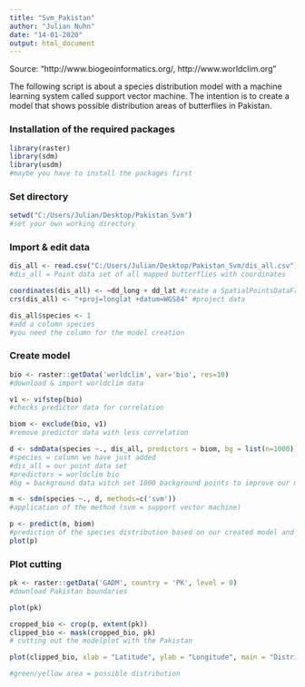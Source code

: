 ```yaml
---
title: "Svm_Pakistan"
author: "Julian Nuhn"
date: "14-01-2020"
output: html_document
---
```


Source: "http://www.biogeoinformatics.org/, http://www.worldclim.org"

The following script is about a species distribution model with a machine learning system called support vector machine. The intention is to create a model that shows possible distribution areas of butterflies in Pakistan.

### Installation of the required packages
```r
library(raster)
library(sdm)
library(usdm)
#maybe you have to install the packages first
```
### Set directory
```r
setwd("C:/Users/Julian/Desktop/Pakistan_Svm")
#set your own working directory
```
### Import & edit data
```r
dis_all <- read.csv("C:/Users/Julian/Desktop/Pakistan_Svm/dis_all.csv") 
#dis_all = Point data set of all mapped butterflies with coordinates

coordinates(dis_all) <- ~dd_long + dd_lat #create a SpatialPointsDataFrame
crs(dis_all) <- "+proj=longlat +datum=WGS84" #project data

dis_all$species <- 1 
#add a column species 
#you need the column for the model creation
```
### Create model 
```r
bio <- raster::getData('worldclim', var='bio', res=10) 
#download & import worldclim data

v1 <- vifstep(bio) 
#checks predictor data for correlation

biom <- exclude(bio, v1) 
#remove predictor data with less correlation

d <- sdmData(species ~., dis_all, predictors = biom, bg = list(n=1000))
#species = column we have just added 
#dis_all = our point data set
#predictors = worldclim bio
#bg = background data witch set 1000 background points to improve our model accuracy

m <- sdm(species ~., d, methods=c('svm')) 
#application of the method (svm = support vector machine)

p <- predict(m, biom)
#prediction of the species distribution based on our created model and the worldclim data
plot(p)
```

### Plot cutting
```r
pk <- raster::getData('GADM', country = 'PK', level = 0)
#download Pakistan boundaries 

plot(pk)

cropped_bio <- crop(p, extent(pk))
clipped_bio <- mask(cropped_bio, pk)
# cutting out the modelplot with the Pakistan 

plot(clipped_bio, xlab = "Latitude", ylab = "Longitude", main = "Distribution prediction of butterflies in Pakistan")

#green/yellow area = possible distribution
```